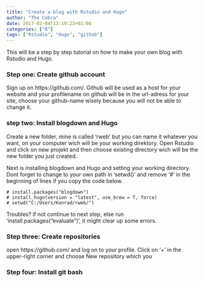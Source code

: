 ```yaml
---
title: "Create a blog with Rstudio and Hugo"
author: "The Cobra"
date: 2017-02-04T13:19:23+01:00
categories: ["R"]
tags: ["Rstudio", "Hugo", "github"]
---
```


This will be a step by step tutorial on how to make your own blog with Rstudio and Hugo.

### Step one: Create github account

Sign up on https://github.com/. Github will be used as a host for your website and your profilename on github will be in the url-adress for your site, choose your github-name wisely because you will not be able to change it. 

### step two: Install blogdown and Hugo

Create a new folder, mine is called 'rweb' but you can name it whatever you want, on your computer wich will be your working direktory. Open Rstudio and click on new projekt and then choose existing directory wich will be the new folder you just created.

Next is installing blogdown and Hugo and setting your working directory. Dont forget to change to your own path in 'setwd()' and remove '#' in the beginning of lines if you copy the code below.

```installing
# install.packages("blogdown")
# install_hugo(version = "latest", use_brew = T, force)
# setwd("C:/Users/Konrad/rweb/")
```

Troubles? if not continue to next step, else run 'install.packages("evaluate")', it might clear up some errors.

### Step three: Create repositories

open https://github.com/ and log on to your profile. Click on '+' in the upper-right corner and choose New repository which you

### Step four: Install git bash